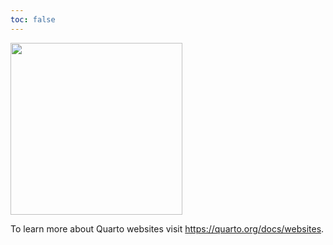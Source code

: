 ```yaml
---
toc: false
---
```


![](profile-picture.jpeg){fig-align="center" width="275"}

To learn more about Quarto websites visit <https://quarto.org/docs/websites>.
